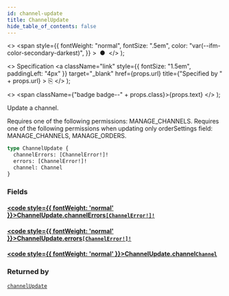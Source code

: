 ```yaml
---
id: channel-update
title: ChannelUpdate
hide_table_of_contents: false
---
```


  <>
    <span
      style={{
        fontWeight: "normal",
        fontSize: ".5em",
        color: "var(--ifm-color-secondary-darkest)",
      }}
    >
      &nbsp;●&nbsp;
    </span>
  </>
);

  <>
    Specification
    <a
      className="link"
      style={{ fontSize: "1.5em", paddingLeft: "4px" }}
      target="\_blank"
      href={props.url}
      title={"Specified by " + props.url}
    >
      ⎘
    </a>
  </>
);

  <>
    <span className={"badge badge--" + props.class}>{props.text}</span>
  </>
);

Update a channel.

Requires one of the following permissions: MANAGE_CHANNELS.
Requires one of the following permissions when updating only orderSettings field: MANAGE_CHANNELS, MANAGE_ORDERS.

```graphql
type ChannelUpdate {
  channelErrors: [ChannelError!]!
  errors: [ChannelError!]!
  channel: Channel
}
```

### Fields

#### [<code style={{ fontWeight: 'normal' }}>ChannelUpdate.<b>channelErrors</b></code>](#)<Bullet />[`[ChannelError!]!`](../../../storefront/channels/objects/channel-error) <Badge class="secondary" text="non-null"/> <Badge class="secondary" text="object"/>

>

#### [<code style={{ fontWeight: 'normal' }}>ChannelUpdate.<b>errors</b></code>](#)<Bullet />[`[ChannelError!]!`](../../../storefront/channels/objects/channel-error) <Badge class="secondary" text="non-null"/> <Badge class="secondary" text="object"/>

>

#### [<code style={{ fontWeight: 'normal' }}>ChannelUpdate.<b>channel</b></code>](#)<Bullet />[`Channel`](../../../storefront/channels/objects/channel) <Badge class="secondary" text="object"/>

>

### Returned by

[`channelUpdate`](../../../storefront/channels/mutations/channel-update) <Badge class="secondary" text="mutation"/>
